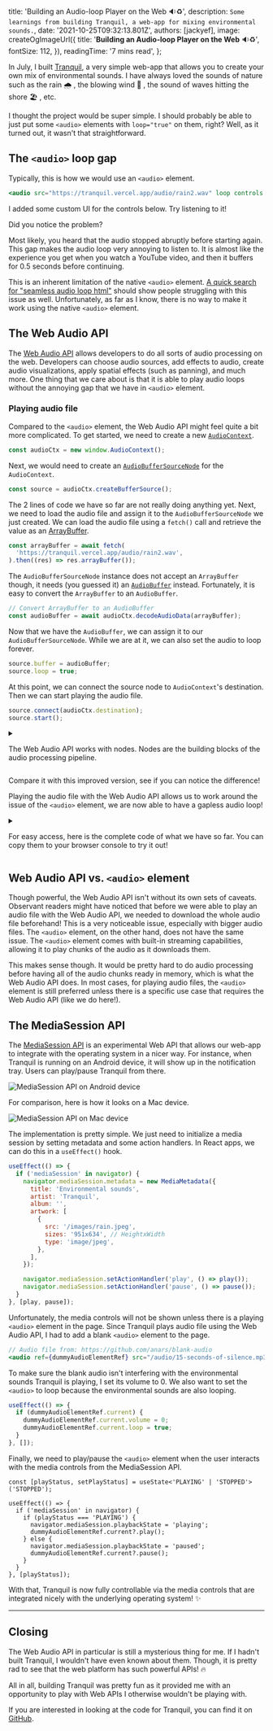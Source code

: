 
  title: 'Building an Audio-loop Player on the Web 🔉♻️',
  description: `Some learnings from building Tranquil, a web-app for mixing environmental sounds.`,
  date: '2021-10-25T09:32:13.801Z',
  authors: [jackyef],
  image: createOgImageUrl({
    title: '**Building an Audio-loop Player on the Web** 🔉♻️',
    fontSize: 112,
  }),
  readingTime: '7 mins read',
};

<!--start-->

In July, I built [Tranquil](https://tranquil.vercel.app), a very simple web-app that
allows you to create your own mix of environmental sounds. I have always loved the
sounds of nature such as the rain 🌧️ , the blowing wind 🎐 , the sound of waves hitting the shore 🏖️ , etc.

I thought the project would be super simple. I should probably be able to just put
some `<audio>` elements with `loop="true"` on them, right? Well, as it turned out, it wasn't that
straightforward.

<!--more-->

## The `<audio>` loop gap

Typically, this is how we would use an `<audio>` element.

```jsx
<audio src="https://tranquil.vercel.app/audio/rain2.wav" loop controls />
```

I added some custom UI for the controls below. Try listening to it!

<AudioPlayer
  title="Raining sound (loop)"
  src="https://tranquil.vercel.app/audio/rain2.wav"
  loop
/>

Did you notice the problem?

Most likely, you heard that the audio stopped abruptly before starting again. This gap makes
the audio loop very annoying to listen to. It is almost like the experience you get when you
watch a YouTube video, and then it buffers for 0.5 seconds before continuing.

This is an inherent limitation of the native `<audio>` element. [A quick search for "seamless audio loop html"](https://www.google.com/search?q=seamless+audio+loop+html)
should show people struggling with this issue as well. Unfortunately, as far as I know,
there is no way to make it work using the native `<audio>` element.

## The Web Audio API

The [Web Audio API](https://developer.mozilla.org/en-US/docs/Web/API/Web_Audio_API) allows developers
to do all sorts of audio processing on the web. Developers can choose audio sources,
add effects to audio, create audio visualizations, apply spatial effects (such as panning), and much more.
One thing that we care about is that it is able to play audio loops without the annoying gap
that we have in `<audio>` element.

### Playing audio file

Compared to the `<audio>` element, the Web Audio API might feel quite a bit more complicated. To get started,
we need to create a new [`AudioContext`](https://developer.mozilla.org/en-US/docs/Web/API/AudioContext).

```jsx
const audioCtx = new window.AudioContext();
```

Next, we would need to create an [`AudioBufferSourceNode`](https://developer.mozilla.org/en-US/docs/Web/API/AudioBufferSourceNode) for the `AudioContext`.

```jsx
const source = audioCtx.createBufferSource();
```

The 2 lines of code we have so far are not really doing anything yet. Next, we need to load the audio file and assign it
to the `AudioBufferSourceNode` we just created. We can load the audio file using a `fetch()` call and retrieve
the value as an [ArrayBuffer](https://developer.mozilla.org/en-US/docs/Web/JavaScript/Reference/Global_Objects/ArrayBuffer).

```jsx
const arrayBuffer = await fetch(
  'https://tranquil.vercel.app/audio/rain2.wav',
).then((res) => res.arrayBuffer());
```

The `AudioBufferSourceNode` instance does not accept an `ArrayBuffer` though, it needs (you guessed it) an
[`AudioBuffer`](https://developer.mozilla.org/en-US/docs/Web/API/AudioBuffer) instead.
Fortunately, it is easy to convert the `ArrayBuffer` to an `AudioBuffer`.

```jsx
// Convert ArrayBuffer to an AudioBuffer
const audioBuffer = await audioCtx.decodeAudioData(arrayBuffer);
```

Now that we have the `AudioBuffer`, we can assign it to our `AudioBufferSourceNode`.
While we are at it, we can also set the audio to loop forever.

```jsx
source.buffer = audioBuffer;
source.loop = true;
```

At this point, we can connect the source node to `AudioContext`'s destination. 
Then we can start playing the audio file.

```jsx
source.connect(audioCtx.destination);
source.start();
```

<details>

<summary>

The Web Audio API works with nodes. Nodes are the building blocks of the
audio processing pipeline.

</summary>

For example, we can add a `GainNode` to increase
the volume of the audio. If you are familiar with Audio Editor programs, you've probably
heard of "Gain" before.

```jsx
const gainNode = audioCtx.createGain(); // create a GainNode

gainNode.gain.value = 0.5; // set the gain to 50%
source.connect(gainNode); // connect the audio source to the GainNode
gainNode.connect(audioCtx.destination); // connect the GainNode to the AudioContext destination
```

[The MDN docs page explains this in more depth](https://developer.mozilla.org/en-US/docs/Web/API/AudioNode).
We don't need them for our use case, but it is useful to know how powerful the Web Audio API is. You
can probably build a pretty complex audio processing web-app using them!

</details>

Compare it with this improved version, see if you can notice the difference!

<GaplessAudioPlayer
  title="Raining sound (loop)"
  src="https://tranquil.vercel.app/audio/rain2.wav"
/>

Playing the audio file with the Web Audio API allows us to work around the issue of the `<audio>` element,
we are now able to have a gapless audio loop!

<details>

<summary>

For easy access, here is the complete code of what we have so far. You can copy them to your browser console
to try it out!

</summary>

```jsx
const playAudioWithWebAudioAPI = async () => {
  const audioCtx = new window.AudioContext();
  const source = audioCtx.createBufferSource();
  const arrayBuffer = await fetch(
    'https://tranquil.vercel.app/audio/rain2.wav',
  ).then((res) => res.arrayBuffer());
  const audioBuffer = await audioCtx.decodeAudioData(arrayBuffer);

  source.buffer = audioBuffer;
  source.loop = true;
  source.connect(audioCtx.destination);
  source.start();
};
```

</details>

## Web Audio API vs. `<audio>` element

Though powerful, the Web Audio API isn't without its own sets of caveats. Observant readers might have noticed that
before we were able to play an audio file with the Web Audio API, we needed to download the whole audio file beforehand!
This is a very noticeable issue, especially with bigger audio files. The `<audio>` element, on the other hand, does
not have the same issue. The `<audio>` element comes with built-in streaming capabilities, allowing it to play
chunks of the audio as it downloads them.

This makes sense though. It would be pretty hard to do audio processing before having all of the audio chunks ready in
memory, which is what the Web Audio API does. In most cases, for playing audio files, the `<audio>` element
is still preferred unless there is a specific use case that requires the Web Audio API (like we do here!).

## The MediaSession API

The [MediaSession API](https://developer.mozilla.org/en-US/docs/Web/API/MediaSession) is an experimental Web API that
allows our web-app to integrate with the operating system in a nicer way. For instance, when Tranquil is running on an
Android device, it will show up in the notification tray. Users can play/pause Tranquil from there.

![MediaSession API on Android device](/assets/media-session-android.png)

For comparison, here is how it looks on a Mac device.

![MediaSession API on Mac device](/assets/media-session-macos.png)

The implementation is pretty simple. We just need to initialize a media session by setting metadata and some action handlers.
In React apps, we can do this in a `useEffect()` hook.

```jsx
useEffect(() => {
  if ('mediaSession' in navigator) {
    navigator.mediaSession.metadata = new MediaMetadata({
      title: 'Environmental sounds',
      artist: 'Tranquil',
      album: '',
      artwork: [
        {
          src: '/images/rain.jpeg',
          sizes: '951x634', // HeightxWidth
          type: 'image/jpeg',
        },
      ],
    });

    navigator.mediaSession.setActionHandler('play', () => play());
    navigator.mediaSession.setActionHandler('pause', () => pause());
  }
}, [play, pause]);
```

Unfortunately, the media controls will not be shown unless there is a playing `<audio>` element in the page. Since Tranquil
plays audio file using the Web Audio API, I had to add a blank `<audio>` element to the page.

```jsx
// Audio file from: https://github.com/anars/blank-audio
<audio ref={dummyAudioElementRef} src="/audio/15-seconds-of-silence.mp3" />
```

To make sure the blank audio isn't interfering with the environmental sounds Tranquil is playing, I set its volume to 0.
We also want to set the `<audio>` to loop because the environmental sounds are also looping.

```jsx
useEffect(() => {
  if (dummyAudioElementRef.current) {
    dummyAudioElementRef.current.volume = 0;
    dummyAudioElementRef.current.loop = true;
  }
}, []);
```

Finally, we need to play/pause the `<audio>` element when the user interacts with the media controls from the MediaSession API.

```tsx
const [playStatus, setPlayStatus] = useState<'PLAYING' | 'STOPPED'>('STOPPED');

useEffect(() => {
  if ('mediaSession' in navigator) {
    if (playStatus === 'PLAYING') {
      navigator.mediaSession.playbackState = 'playing';
      dummyAudioElementRef.current?.play();
    } else {
      navigator.mediaSession.playbackState = 'paused';
      dummyAudioElementRef.current?.pause();
    }
  }
}, [playStatus]);
```

With that, Tranquil is now fully controllable via the media controls that are integrated nicely with the underlying
operating system! ✨

---

## Closing

The Web Audio API in particular is still a mysterious thing for me.
If I hadn't built Tranquil, I wouldn't have even known about them.
Though, it is pretty rad to see that the web platform has such powerful APIs! 🔥

All in all, building Tranquil was pretty fun as it provided me with an opportunity to play with
Web APIs I otherwise wouldn't be playing with.

<Panel type="info" title="Looking for code for Tranquil?">

If you are interested in looking at the code for Tranquil, you can find it on [GitHub](https://github.com/jackyef/tranquil).

</Panel>
